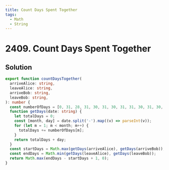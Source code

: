```yaml
---
title: Count Days Spent Together
tags:
  - Math
  - String
---
```


# 2409. Count Days Spent Together

<Badges>
  <LevelBadge level="easy" />
  <TopicBadge name="Math" slug="math" />
  <TopicBadge name="String" slug="string" />
</Badges>

## Solution

```typescript filename="solution.ts" copy
export function countDaysTogether(
  arriveAlice: string,
  leaveAlice: string,
  arriveBob: string,
  leaveBob: string,
): number {
  const numberOfDays = [0, 31, 28, 31, 30, 31, 30, 31, 31, 30, 31, 30, 31];
  function getDays(date: string) {
    let totalDays = 0;
    const [month, day] = date.split('-').map((v) => parseInt(v));
    for (let m = 1; m < month; m++) {
      totalDays += numberOfDays[m];
    }
    return totalDays + day;
  }
  const startDays = Math.max(getDays(arriveAlice), getDays(arriveBob));
  const endDays = Math.min(getDays(leaveAlice), getDays(leaveBob));
  return Math.max(endDays - startDays + 1, 0);
}
```

<ProblemLink
  codingSite="leetcode"
  href="https://leetcode.com/problems/count-days-spent-together"
  title="Count Days Spent Together"
/>
